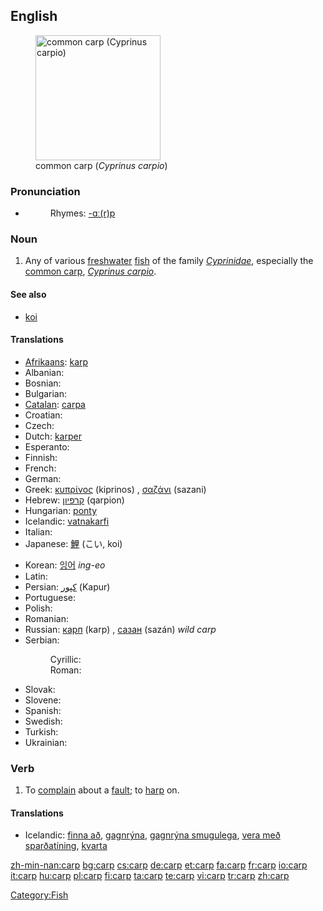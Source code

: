 {{wikipedia}}
==English==
[[Image:Common_carp.jpg|thumb|right|200px|common carp (''Cyprinus carpio'')]]

===Pronunciation===
* {{audio|en-us-carp.ogg|Audio (US)}}
*: Rhymes: [[Rhymes:English:-ɑː(r)p|-ɑː(r)p]]

===Noun===
{{en-noun|carp|pl2=carps}}

# Any of various [[freshwater]] [[fish]] of the family ''[[Cyprinidae]]'', especially the [[common carp]], ''[[Cyprinus carpio]]''.

====See also====
* [[koi]]

====Translations====
{{top}}
* [[Afrikaans]]: [[karp]]
* Albanian: {{t-|sq|krap|xs=Albanian}}
* Bosnian: {{t-|bs|šaran|m}}
* Bulgarian: {{t+|bg|шаран|m|sc=Cyrl}}
* [[Catalan]]: [[carpa]] {{f}}
* Croatian: {{t-|hr|šaran|m}}
* Czech: {{t+|cs|kapr|m}}
* Dutch: [[karper]] {{m}}
* Esperanto: {{t-|eo|karpo|xs=Esperanto}}
* Finnish: {{t-|fi|karppi}}
* French: {{t+|fr|carpe|f}}
* German: {{t+|de|Karpfen|m}}
* Greek: [[κυπρίνος]] (kiprinos) {{m}}, [[σαζάνι]] (sazani) {{n}}
* Hebrew: [[קרפיון]] (qarpion) {{m}}
* Hungarian: [[ponty]]
* Icelandic: [[vatnakarfi]] {{m}}
* Italian: {{t+|it|carpa|f}}
* Japanese: [[鯉]] (こい, koi)
{{mid}}
* Korean: [[잉어]] ''ing-eo''
* Latin: {{t-|la|carpa|f}}
* Persian: [[كپور]] (Kapur)
* Portuguese: {{t+|pt|carpa|f}}
* Polish: {{t+|pl|karp|m}}
* Romanian: {{t-|ro|crap|m}}
* Russian: [[карп]] (karp) {{m}}, [[сазан]] (sazán) ''wild carp'' {{m}}
* Serbian:
*: Cyrillic: {{t-|sr|шаран|m|sc=Cyrl}}
*: Roman: {{t-|sr|šaran|m}}
* Slovak: {{t-|sk|kapor|m}}
* Slovene: {{t+|sl|krap|m}}
* Spanish: {{t-|es|carpa|f}}
* Swedish: {{t+|sv|karp|n}}
* Turkish: {{t+|tr|sazan}}
* Ukrainian: {{t-|uk|короп|m|sc=Cyrl|xs=Ukrainian}}
{{bottom}}

===Verb===
{{en-verb}}

# To [[complain]] about a [[fault]]; to [[harp]] on.

====Translations====
{{top}}
* Icelandic: [[finna að]], [[gagnrýna]], [[gagnrýna smugulega]], [[vera með sparðatíning]], [[kvarta]]
{{mid}}
{{bottom}}

[[Category:Fish]]

[[zh-min-nan:carp]]
[[bg:carp]]
[[cs:carp]]
[[de:carp]]
[[et:carp]]
[[fa:carp]]
[[fr:carp]]
[[io:carp]]
[[it:carp]]
[[hu:carp]]
[[pl:carp]]
[[fi:carp]]
[[ta:carp]]
[[te:carp]]
[[vi:carp]]
[[tr:carp]]
[[zh:carp]]